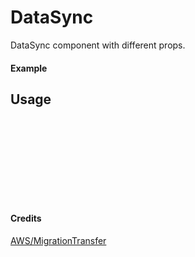 
<Meta of={DataSync} title="AWS/MigrationTransfer/DataSync" />

# DataSync

DataSync component with different props.

#### Example

<Canvas of={DataSync.Primary} />

## Usage

```ts
import { DataSync } from "yadl-ui";

const Example = () => {
  return (
      <DataSync />
  );
};

export default Example;
```

#### Credits
[AWS/MigrationTransfer](https://aws-icons.com/)
